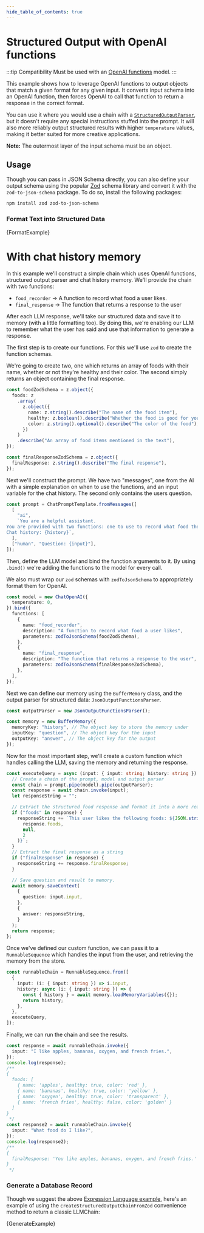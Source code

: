 ```yaml
---
hide_table_of_contents: true
---
```



# Structured Output with OpenAI functions

:::tip Compatibility
Must be used with an [OpenAI functions](https://platform.openai.com/docs/guides/gpt/function-calling) model.
:::

This example shows how to leverage OpenAI functions to output objects that match a given format for any given input.
It converts input schema into an OpenAI function, then forces OpenAI to call that function to return a response in the correct format.

You can use it where you would use a chain with a [`StructuredOutputParser`](/docs/modules/model_io/output_parsers), but it doesn't require any special
instructions stuffed into the prompt. It will also more reliably output structured results with higher `temperature` values, making it better suited
for more creative applications.

**Note:** The outermost layer of the input schema must be an object.

## Usage

Though you can pass in JSON Schema directly, you can also define your output schema using the popular [Zod](https://zod.dev) schema
library and convert it with the `zod-to-json-schema` package. To do so, install the following packages:

```bash npm2yarn
npm install zod zod-to-json-schema
```

### Format Text into Structured Data


<CodeBlock language="typescript">{FormatExample}</CodeBlock>

# With chat history memory

In this example we'll construct a simple chain which uses OpenAI functions, structured output parser and chat history memory.
We'll provide the chain with two functions:

* `food_recorder` -> A function to record what food a user likes.
* `final_response` -> The function that returns a response to the user

After each LLM response, we'll take our structured data and save it to memory (with a little formatting too). By doing this, we're enabling our LLM to
remember what the user has said and use that information to generate a response.

The first step is to create our functions. For this we'll use `zod` to create the function schemas.

We're going to create two, one which returns an array of foods with their name, whether or not they're healthy and their color.
The second simply returns an object containing the final response.

```typescript
const foodZodSchema = z.object({
  foods: z
    .array(
      z.object({
        name: z.string().describe("The name of the food item"),
        healthy: z.boolean().describe("Whether the food is good for you"),
        color: z.string().optional().describe("The color of the food"),
      })
    )
    .describe("An array of food items mentioned in the text"),
});

const finalResponseZodSchema = z.object({
  finalResponse: z.string().describe("The final response"),
});
```

Next we'll construct the prompt. We have two "messages", one from the AI with a simple explanation on when to use the functions, and an input variable for the chat history. The second only contains the users question.

```typescript
const prompt = ChatPromptTemplate.fromMessages([
  [
    "ai",
    `You are a helpful assistant.
You are provided with two functions: one to use to record what food the user likes, and one to use when replying to user questions.
Chat history: {history}`,
  ],
  ["human", "Question: {input}"],
]);
```

Then, define the LLM model and bind the function arguments to it. By using `.bind()` we're adding the functions to the model for every call.

We also must wrap our `zod` schemas with `zodToJsonSchema` to appropriately format them for OpenAI.

```typescript
const model = new ChatOpenAI({
  temperature: 0,
}).bind({
  functions: [
    {
      name: "food_recorder",
      description: "A function to record what food a user likes",
      parameters: zodToJsonSchema(foodZodSchema),
    },
    {
      name: "final_response",
      description: "The function that returns a response to the user",
      parameters: zodToJsonSchema(finalResponseZodSchema),
    },
  ],
});
```

Next we can define our memory using the `BufferMemory` class, and the output parser for structured data: `JsonOutputFunctionsParser`.

```typescript
const outputParser = new JsonOutputFunctionsParser();

const memory = new BufferMemory({
  memoryKey: "history", // The object key to store the memory under
  inputKey: "question", // The object key for the input
  outputKey: "answer", // The object key for the output
});
```

Now for the most important step, we'll create a custom function which handles calling the LLM, saving the memory and returning the response.

```typescript
const executeQuery = async (input: { input: string; history: string }) => {
  // Create a chain of the prompt, model and output parser
  const chain = prompt.pipe(model).pipe(outputParser);
  const response = await chain.invoke(input);
  let responseString = "";

  // Extract the structured food response and format it into a more readable string
  if ("foods" in response) {
    responseString += `This user likes the following foods: ${JSON.stringify(
      response.foods,
      null,
      2
    )}`;
  }
  // Extract the final response as a string
  if ("finalResponse" in response) {
    responseString += response.finalResponse;
  }

  // Save question and result to memory.
  await memory.saveContext(
    {
      question: input.input,
    },
    {
      answer: responseString,
    }
  );
  return response;
};
```

Once we've defined our custom function, we can pass it to a `RunnableSequence` which handles the input from the user, and retrieving the memory from the store.

```typescript
const runnableChain = RunnableSequence.from([
  {
    input: (i: { input: string }) => i.input,
    history: async (i: { input: string }) => {
      const { history } = await memory.loadMemoryVariables({});
      return history;
    },
  },
  executeQuery,
]);
```

Finally, we can run the chain and see the results.

```typescript
const response = await runnableChain.invoke({
  input: "I like apples, bananas, oxygen, and french fries.",
});
console.log(response);
/**
{
  foods: [
    { name: 'apples', healthy: true, color: 'red' },
    { name: 'bananas', healthy: true, color: 'yellow' },
    { name: 'oxygen', healthy: true, color: 'transparent' },
    { name: 'french fries', healthy: false, color: 'golden' }
  ]
}
 */
const response2 = await runnableChain.invoke({
  input: "What food do I like?",
});
console.log(response2);
/**
{
  finalResponse: 'You like apples, bananas, oxygen, and french fries.'
}
 */
```


### Generate a Database Record

Though we suggest the above [Expression Language example](/docs/expression_language/cookbook), here's an example
of using the `createStructuredOutputChainFromZod` convenience method to return a classic LLMChain:


<CodeBlock language="typescript">{GenerateExample}</CodeBlock>

